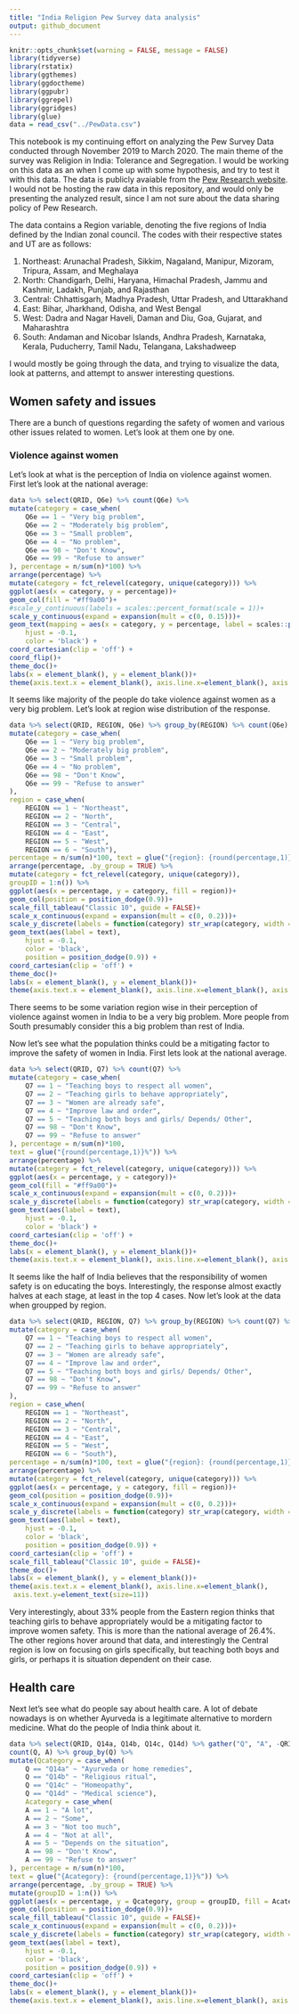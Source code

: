 ```yaml
---
title: "India Religion Pew Survey data analysis"
output: github_document
---
```


```r
knitr::opts_chunk$set(warning = FALSE, message = FALSE) 
library(tidyverse)
library(rstatix)
library(ggthemes)
library(ggdoctheme)
library(ggpubr)
library(ggrepel)
library(ggridges)
library(glue)
data = read_csv("../PewData.csv")
```

This notebook is my continuing effort on analyzing the Pew Survey Data conducted through November 2019 to March 2020. The main theme of the survey was Religion in India: Tolerance and Segregation. I would be working on this data as an when I come up with some hypothesis, and try to test it with this data. The data is publicly avaiable from the [Pew Research website](https://www.pewresearch.org/religion/dataset/india-survey-dataset/). I would not be hosting the raw data in this repository, and would only be presenting the analyzed result, since I am not sure about the data sharing policy of Pew Research.

The data contains a Region variable, denoting the five regions of India defined by the Indian zonal council. The codes with their respective states and UT are as follows:

 1. Northeast: Arunachal Pradesh, Sikkim, Nagaland, Manipur, Mizoram, Tripura, Assam, and Meghalaya
 2. North: Chandigarh, Delhi, Haryana, Himachal Pradesh, Jammu and Kashmir, Ladakh, Punjab, and Rajasthan
 3. Central: Chhattisgarh, Madhya Pradesh, Uttar Pradesh, and Uttarakhand
 4. East: Bihar, Jharkhand, Odisha, and West Bengal
 5. West: Dadra and Nagar Haveli, Daman and Diu, Goa, Gujarat, and Maharashtra
 6. South: Andaman and Nicobar Islands, Andhra Pradesh, Karnataka, Kerala, Puducherry, Tamil Nadu, Telangana, Lakshadweep

I would mostly be going through the data, and trying to visualize the data, look at patterns, and attempt to answer interesting questions.

## Women safety and issues

There are a bunch of questions regarding the safety of women and various other issues related to women. Let's look at them one by one.

### Violence against women

Let's look at what is the perception of India on violence against women. First let's look at the national average:

```r
data %>% select(QRID, Q6e) %>% count(Q6e) %>% 
mutate(category = case_when(
    Q6e == 1 ~ "Very big problem",
    Q6e == 2 ~ "Moderately big problem",
    Q6e == 3 ~ "Small problem",
    Q6e == 4 ~ "No problem",
    Q6e == 98 ~ "Don't Know",
    Q6e == 99 ~ "Refuse to answer"
), percentage = n/sum(n)*100) %>% 
arrange(percentage) %>%
mutate(category = fct_relevel(category, unique(category))) %>%
ggplot(aes(x = category, y = percentage))+
geom_col(fill = "#ff9a00")+
#scale_y_continuous(labels = scales::percent_format(scale = 1))+
scale_y_continuous(expand = expansion(mult = c(0, 0.15)))+
geom_text(mapping = aes(x = category, y = percentage, label = scales::percent_format(scale = 1)(percentage)),
    hjust = -0.1,
    color = 'black') +
coord_cartesian(clip = 'off') +
coord_flip()+
theme_doc()+
labs(x = element_blank(), y = element_blank())+
theme(axis.text.x = element_blank(), axis.line.x=element_blank(), axis.text.y=element_text(size=11))
```

It seems like majority of the people do take violence against women as a very big problem. Let's look at region wise distribution of the response.

```r
data %>% select(QRID, REGION, Q6e) %>% group_by(REGION) %>% count(Q6e) %>% 
mutate(category = case_when(
    Q6e == 1 ~ "Very big problem",
    Q6e == 2 ~ "Moderately big problem",
    Q6e == 3 ~ "Small problem",
    Q6e == 4 ~ "No problem",
    Q6e == 98 ~ "Don't Know",
    Q6e == 99 ~ "Refuse to answer"
), 
region = case_when(
    REGION == 1 ~ "Northeast",
    REGION == 2 ~ "North",
    REGION == 3 ~ "Central",
    REGION == 4 ~ "East",
    REGION == 5 ~ "West",
    REGION == 6 ~ "South"),
percentage = n/sum(n)*100, text = glue("{region}: {round(percentage,1)}%")) %>%
arrange(percentage, .by_group = TRUE) %>%
mutate(category = fct_relevel(category, unique(category)),
groupID = 1:n()) %>%
ggplot(aes(x = percentage, y = category, fill = region))+
geom_col(position = position_dodge(0.9))+
scale_fill_tableau("Classic 10", guide = FALSE)+
scale_x_continuous(expand = expansion(mult = c(0, 0.2)))+
scale_y_discrete(labels = function(category) str_wrap(category, width = 25))+
geom_text(aes(label = text),
    hjust = -0.1,
    color = 'black',
    position = position_dodge(0.9)) +
coord_cartesian(clip = 'off') +
theme_doc()+
labs(x = element_blank(), y = element_blank())+
theme(axis.text.x = element_blank(), axis.line.x=element_blank(), axis.text.y=element_text(size=11))
```

There seems to be some variation region wise in their perception of violence against women in India to be a very big problem. More people from South presumably consider this a big problem than rest of India.

Now let's see what the population thinks could be a mitigating factor to improve the safety of women in India. First lets look at the national average.

```r
data %>% select(QRID, Q7) %>% count(Q7) %>% 
mutate(category = case_when(
    Q7 == 1 ~ "Teaching boys to respect all women",
    Q7 == 2 ~ "Teaching girls to behave appropriately",
    Q7 == 3 ~ "Women are already safe",
    Q7 == 4 ~ "Improve law and order",
    Q7 == 5 ~ "Teaching both boys and girls/ Depends/ Other",
    Q7 == 98 ~ "Don't Know",
    Q7 == 99 ~ "Refuse to answer"
), percentage = n/sum(n)*100,
text = glue("{round(percentage,1)}%")) %>% 
arrange(percentage) %>%
mutate(category = fct_relevel(category, unique(category))) %>%
ggplot(aes(x = percentage, y = category))+
geom_col(fill = "#ff9a00")+
scale_x_continuous(expand = expansion(mult = c(0, 0.2)))+
scale_y_discrete(labels = function(category) str_wrap(category, width = 25))+
geom_text(aes(label = text),
    hjust = -0.1,
    color = 'black') +
coord_cartesian(clip = 'off') +
theme_doc()+
labs(x = element_blank(), y = element_blank())+
theme(axis.text.x = element_blank(), axis.line.x=element_blank(), axis.text.y=element_text(size=11))
```

It seems like the half of India believes that the responsibility of women safety is on educating the boys. Interestingly, the response almost exactly halves at each stage, at least in the top 4 cases. Now let's look at the data when groupped by region.

```r
data %>% select(QRID, REGION, Q7) %>% group_by(REGION) %>% count(Q7) %>% 
mutate(category = case_when(
    Q7 == 1 ~ "Teaching boys to respect all women",
    Q7 == 2 ~ "Teaching girls to behave appropriately",
    Q7 == 3 ~ "Women are already safe",
    Q7 == 4 ~ "Improve law and order",
    Q7 == 5 ~ "Teaching both boys and girls/ Depends/ Other",
    Q7 == 98 ~ "Don't Know",
    Q7 == 99 ~ "Refuse to answer"
), 
region = case_when(
    REGION == 1 ~ "Northeast",
    REGION == 2 ~ "North",
    REGION == 3 ~ "Central",
    REGION == 4 ~ "East",
    REGION == 5 ~ "West",
    REGION == 6 ~ "South"),
percentage = n/sum(n)*100, text = glue("{region}: {round(percentage,1)}%")) %>%
arrange(percentage) %>%
mutate(category = fct_relevel(category, unique(category))) %>%
ggplot(aes(x = percentage, y = category, fill = region))+
geom_col(position = position_dodge(0.9))+
scale_x_continuous(expand = expansion(mult = c(0, 0.2)))+
scale_y_discrete(labels = function(category) str_wrap(category, width = 25))+
geom_text(aes(label = text),
    hjust = -0.1,
    color = 'black',
    position = position_dodge(0.9)) +
coord_cartesian(clip = 'off') +
scale_fill_tableau("Classic 10", guide = FALSE)+
theme_doc()+
labs(x = element_blank(), y = element_blank())+
theme(axis.text.x = element_blank(), axis.line.x=element_blank(),
 axis.text.y=element_text(size=11))
```

Very interestingly, about 33% people from the Eastern region thinks that teaching girls to behave appropriately would be a mitigating factor to improve women safety. This is more than the national average of 26.4%. The other regions hover around that data, and interestingly the Central region is low on focusing on girls specifically, but teaching both boys and girls, or perhaps it is situation dependent on their case.

## Health care

Next let's see what do people say about health care. A lot of debate nowadays is on whether Ayurveda is a legitimate alternative to mordern medicine. What do the people of India think about it.

```r
data %>% select(QRID, Q14a, Q14b, Q14c, Q14d) %>% gather("Q", "A", -QRID) %>% 
count(Q, A) %>% group_by(Q) %>% 
mutate(Qcategory = case_when(
    Q == "Q14a" ~ "Ayurveda or home remedies",
    Q == "Q14b" ~ "Religious ritual",
    Q == "Q14c" ~ "Homeopathy",
    Q == "Q14d" ~ "Medical science"),
    Acategory = case_when(
    A == 1 ~ "A lot",
    A == 2 ~ "Some",
    A == 3 ~ "Not too much",
    A == 4 ~ "Not at all",
    A == 5 ~ "Depends on the situation",
    A == 98 ~ "Don't Know",
    A == 99 ~ "Refuse to answer"
), percentage = n/sum(n)*100,
text = glue("{Acategory}: {round(percentage,1)}%")) %>% 
arrange(percentage, .by_group = TRUE) %>%
mutate(groupID = 1:n()) %>%
ggplot(aes(x = percentage, y = Qcategory, group = groupID, fill = Acategory))+
geom_col(position = position_dodge(0.9))+
scale_fill_tableau("Classic 10", guide = FALSE)+
scale_x_continuous(expand = expansion(mult = c(0, 0.2)))+
scale_y_discrete(labels = function(category) str_wrap(category, width = 25))+
geom_text(aes(label = text),
    hjust = -0.1,
    color = 'black',
    position = position_dodge(0.9)) +
coord_cartesian(clip = 'off') +
theme_doc()+
labs(x = element_blank(), y = element_blank())+
theme(axis.text.x = element_blank(), axis.line.x=element_blank(), axis.text.y=element_text(size=11))
```